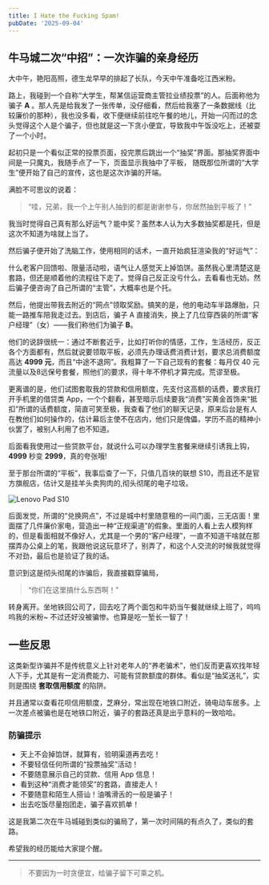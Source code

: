 ```yaml
---
title: I Hate the Fucking Spam!
pubDate: '2025-09-04'
---
```


## 牛马城二次“中招”：一次诈骗的亲身经历  

大中午，艳阳高照，德生龙早早的排起了长队，今天中午准备吃江西米粉。

路上，我碰到一个自称“大学生，帮某信运营商主管拉业绩投票”的人。后面称他为骗子 **A** 。那人先是给我发了一张传单，没仔细看，然后给我塞了一条数据线（比较廉价的那种），我也没多看，收下便继续前往吃午餐的地儿，开始一闪而过的念头觉得这个人是个骗子，但也就是这一下贪小便宜，导致我中午饭没吃上，还被耍了一个小时。  

起初只是一个看似正常的投票页面，投完票后跳出一个“抽奖”界面。那抽奖界面中间是一只魔丸，我随手点了一下，页面显示我抽中了平板， 随既那位所谓的“大学生”便开始了自己的宣传，这也是这次诈骗的开端。

满脸不可思议的说着：

> “哇，兄弟，我一个上午别人抽到的都是谢谢参与，你居然抽到平板了！”

我当时觉得自己真有那么好运气？能中奖？虽然本人认为大多数抽奖都是托，但是这次不知道为啥就上当了。

然后骗子便开始了洗脑工作，使用相同的话术，一直开始疯狂渲染我的“好运气”：

什么老客户回馈啦、限量活动啦，语气让人感觉天上掉馅饼。虽然我心里清楚这是套路，但还是顺着他的流程往下走了。觉得自己反正没亏什么，去看看也无妨。然后骗子便咨询了自己所谓的“主管”，大概率也是个托。
 
然后，他提出带我去附近的“网点”领取奖励。搞笑的是，他的电动车半路爆胎，只能一路推车陪我走过去。到店后，骗子 A 直接消失，换上了几位穿西装的所谓“客户经理”（女）——我们称他们为骗子 **B**。  

他们的说辞很统一：通过不断套近乎，比如打听你的情感，工作，生活经历，反正各个方面都有，然后就说要领取平板，必须先办理话费消费计划，要求总消费额度高达 **4999 元**，而且“中途不退网”。我粗算了一下自己现有的套餐：每月仅 40 元流量以及8远保号套餐，照他们的要求，得十年不停机才算完成。荒谬至极。  

更离谱的是，他们试图套取我的贷款和信用额度，先支付这高额的话费，要求我打开手机里的借贷类 App，一个个翻看，甚至暗示后续要我“消费”买黄金首饰来“抵扣”所谓的话费额度，简直可笑至极，我查看了他们的聊天记录，原来后台是有人在教他们如何操作的，估计幕后主使不在店内，他们只是傀儡，学历不高的精神小伙罢了，被别人利用了也不知道。

后面看我使用过一些贷款平台，就说什么可以办理学生套餐来继续引诱我上钩，**4999** 秒变 **2999**，真的夸张哦!

至于那台所谓的“平板”，我事后查了一下，只值几百块的联想 S10，而且还不是官方旗舰店，估计又是挂羊头卖狗肉的,彻头彻尾的电子垃圾。

![Lenovo Pad S10](./_assets/lenovo-pad-s-10.png)

后面发觉，所谓的“兑换网点”，不过是城中村里随意租的一间门面，三无店面！里面摆了几件廉价家电，营造出一种“正规渠道”的假象。里面的人看上去人模狗样的，但是看面相就不像好人，尤其是一个男的“客户经理”，一直不知道干啥就在那摆弄办公桌上的笔，我跟他说这玩意坏了，别弄了，和这个人交流的时候我就觉得不对劲，最后也是验证了我的话。  

意识到这是彻头彻尾的诈骗后，我直接戳穿骗局，

> “你们在这里搞什么东西啊！”

转身离开。坐地铁回公司了，回去吃了两个面包和牛奶当午餐就继续上班了，呜呜呜我的米粉~ 不过还好没被骗惨。也算是吃一堑长一智了！

## 一些反思  

这类新型诈骗并不是传统意义上针对老年人的“养老骗术”，他们反而更喜欢找年轻人下手，尤其是有一定消费能力、可能有贷款额度的群体。看似是“抽奖送礼”，实则是围绕 **套取信用额度** 的陷阱。

并且通常以查看花呗信用额度，芝麻分，常出现在地铁口附近，骑电动车居多。上一次差点被骗也是在地铁口附近，骗子的套路还真是出乎意料的一致哈哈。 

### 防骗提示  
- 天上不会掉馅饼，就算有，验明渠道再去吃！
- 不要轻信任何所谓的“投票抽奖”活动！ 
- 不要随意展示自己的贷款、信用 App 信息！ 
- 看到这种“消费才能领奖”的套路，直接走人！
- 不要随意和陌生人搭讪！油嘴滑舌的一般是骗子！ 
- 出去吃饭尽量抱团走，骗子喜欢抓单！

这是我第二次在牛马城碰到类似的骗局了，第一次时间隔的有点久了，类似的套路。

希望我的经历能给大家提个醒。 

---

> 不要因为一时贪便宜，给骗子留下可乘之机。 

